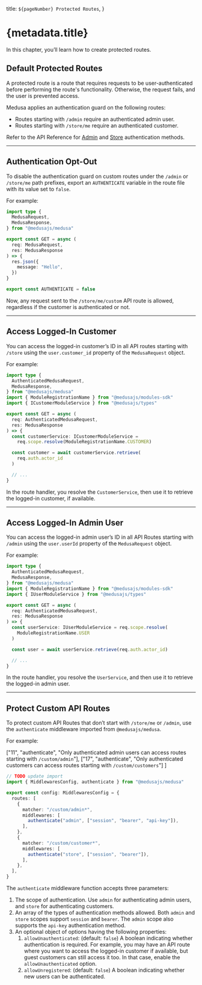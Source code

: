   title: `${pageNumber} Protected Routes`,
}

# {metadata.title}

In this chapter, you’ll learn how to create protected routes.

## Default Protected Routes

A protected route is a route that requires requests to be user-authenticated before performing the route's functionality. Otherwise, the request fails, and the user is prevented access.

Medusa applies an authentication guard on the following routes:

- Routes starting with `/admin` require an authenticated admin user.
- Routes starting with `/store/me` require an authenticated customer.

<Note>

Refer to the API Reference for [Admin](https://docs.medusajs.com/api/admin#authentication) and [Store](https://docs.medusajs.com/api/store#authentication) authentication methods.

</Note>

---

## Authentication Opt-Out

To disable the authentication guard on custom routes under the `/admin` or `/store/me` path prefixes, export an `AUTHENTICATE` variable in the route file with its value set to `false`.

For example:

```ts title="src/api/store/me/custom/route.ts" highlights={[["15"]]} apiTesting testApiUrl="http://localhost:9000/store/me/custom" testApiMethod="GET"
import type {
  MedusaRequest,
  MedusaResponse,
} from "@medusajs/medusa"

export const GET = async (
  req: MedusaRequest,
  res: MedusaResponse
) => {
  res.json({
    message: "Hello",
  })
}

export const AUTHENTICATE = false
```

Now, any request sent to the `/store/me/custom` API route is allowed, regardless if the customer is authenticated or not.

---

## Access Logged-In Customer

You can access the logged-in customer’s ID in all API routes starting with `/store` using the `user.customer_id` property of the `MedusaRequest` object.

For example:

```ts title="src/api/store/me/custom/route.ts" highlights={[["16", "", "Access the logged-in customer's ID."]]}
import type {
  AuthenticatedMedusaRequest,
  MedusaResponse,
} from "@medusajs/medusa"
import { ModuleRegistrationName } from "@medusajs/modules-sdk"
import { ICustomerModuleService } from "@medusajs/types"

export const GET = async (
  req: AuthenticatedMedusaRequest,
  res: MedusaResponse
) => {
  const customerService: ICustomerModuleService =
    req.scope.resolve(ModuleRegistrationName.CUSTOMER)

  const customer = await customerService.retrieve(
    req.auth.actor_id
  )

  // ...
}
```

In the route handler, you resolve the `CustomerService`, then use it to retrieve the logged-in customer, if available.

---

## Access Logged-In Admin User

You can access the logged-in admin user’s ID in all API Routes starting with `/admin` using the `user.userId` property of the `MedusaRequest` object.

For example:

```ts title="src/api/admin/custom/route.ts" highlights={[["16", "req.user.userId", "Access the logged-in admin user's ID."]]}
import type {
  AuthenticatedMedusaRequest,
  MedusaResponse,
} from "@medusajs/medusa"
import { ModuleRegistrationName } from "@medusajs/modules-sdk"
import { IUserModuleService } from "@medusajs/types"

export const GET = async (
  req: AuthenticatedMedusaRequest,
  res: MedusaResponse
) => {
  const userService: IUserModuleService = req.scope.resolve(
    ModuleRegistrationName.USER
  )

  const user = await userService.retrieve(req.auth.actor_id)

  // ...
}
```

In the route handler, you resolve the `UserService`, and then use it to retrieve the logged-in admin user.

---

## Protect Custom API Routes

To protect custom API Routes that don’t start with `/store/me` or `/admin`, use the `authenticate` middleware imported from `@medusajs/medusa`.

For example:

  ["11", "authenticate", "Only authenticated admin users can access routes starting with `/custom/admin`"],
  ["17", "authenticate", "Only authenticated customers can access routes starting with `/custom/customers`"]
]

```ts title="src/api/middlewares.ts" highlights={highlights}
// TODO update import
import { MiddlewaresConfig, authenticate } from "@medusajs/medusa"

export const config: MiddlewaresConfig = {
  routes: [
    {
      matcher: "/custom/admin*",
      middlewares: [
        authenticate("admin", ["session", "bearer", "api-key"]),
      ],
    },
    {
      matcher: "/custom/customer*",
      middlewares: [
        authenticate("store", ["session", "bearer"]),
      ],
    },
  ],
}
```

The `authenticate` middleware function accepts three parameters:

1. The scope of authentication. Use `admin` for authenticating admin users, and `store` for authenticating customers.
2. An array of the types of authentication methods allowed. Both `admin` and `store` scopes support `session` and `bearer`. The `admin` scope also supports the `api-key` authentication method.
3. An optional object of options having the following properties:
    1. `allowUnauthenticated`: (default: `false`) A boolean indicating whether authentication is required. For example, you may have an API route where you want to access the logged-in customer if available, but guest customers can still access it too. In that case, enable the `allowUnauthenticated` option.
    2. `allowUnregistered`: (default: `false`) A boolean indicating whether new users can be authenticated.
